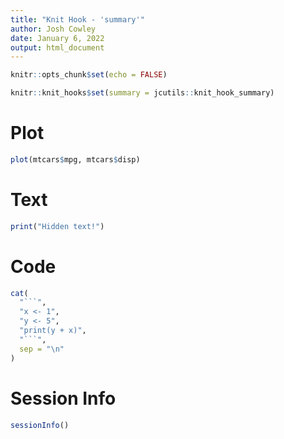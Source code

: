 ```yaml
---
title: "Knit Hook - 'summary'"
author: Josh Cowley
date: January 6, 2022
output: html_document
---
```


```r
knitr::opts_chunk$set(echo = FALSE)

knitr::knit_hooks$set(summary = jcutils::knit_hook_summary)
```

# Plot

```r
plot(mtcars$mpg, mtcars$disp)
```

# Text

```r
print("Hidden text!")
```

# Code

```r
cat(
  "```",
  "x <- 1",
  "y <- 5",
  "print(y + x)",
  "```",
  sep = "\n"
)
```

# Session Info

```r
sessionInfo()
```
